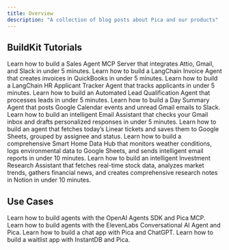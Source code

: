 ```yaml
---
title: Overview
description: "A collection of blog posts about Pica and our products"
---
```


## BuildKit Tutorials

<Columns cols={2}>
  <Card
    title="Build a Sales Agent MCP Server"
    href="/blog/buildkit/sales-agent-mcp"
    arrow="true"
    cta="Read More"
  >
    Learn how to build a Sales Agent MCP Server that integrates Attio, Gmail, and Slack in under 5 minutes.
  </Card>
  <Card
    title="Build a LangChain QuickBooks Invoice Agent"
    href="/blog/buildkit/quickbooks-langchain-invoice-agent"
    arrow="true"
    cta="Read More"
  >
    Learn how to build a LangChain Invoice Agent that creates invoices in QuickBooks in under 5 minutes.
  </Card>
  <Card
    title="Build a LangChain HR Applicant Tracker Agent"
    href="/blog/buildkit/hr-applicant-tracker"
    arrow="true"
    cta="Read More"
  >
    Learn how to build a LangChain HR Applicant Tracker Agent that tracks applicants in under 5 minutes.
  </Card>
  <Card
    title="Build an Automated Lead Qualification Agent"
    href="/blog/buildkit/automated-lead-qualification-agent"
    arrow="true"
    cta="Read More"
  >
    Learn how to build an Automated Lead Qualification Agent that processes leads in under 5 minutes.
  </Card>
  <Card
    title="Build a Day Summary Agent MCP Server"
    href="/blog/buildkit/day-summary-mcp"
    arrow="true"
    cta="Read More"
  >
    Learn how to build a Day Summary Agent that posts Google Calendar events and unread Gmail emails to Slack.
  </Card>
   <Card
    title="Build an Email Assistant"
    href="/blog/buildkit/email-assistant"
    arrow="true"
    cta="Read More"
  >
    Learn how to build an intelligent Email Assistant that checks your Gmail inbox and drafts personalized responses in under 5 minutes.
   </Card>
   <Card
    title="Linear Daily Updates Agent"
    href="/blog/buildkit/get-daily-updates"
    arrow="true"
    cta="Read More"
    icon="chart-bar"
  >
    Learn how to build an agent that fetches today’s Linear tickets and saves them to Google Sheets, grouped by assignee and status.
  </Card>
  <Card
    title="Build a Smart Home Data Hub with Vercel AI SDK"
    href="/blog/buildkit/smart-home-data-hub"
    arrow="true"
    cta="Read More"
  >
    Learn how to build a comprehensive Smart Home Data Hub that monitors weather conditions, logs environmental data to Google Sheets, and sends intelligent email reports in under 10 minutes.
  </Card>
  <Card
    title="Build an Investment Research Assistant"
    href="/blog/buildkit/investment-research-assistant"
    arrow="true"
    cta="Read More"
  >
    Learn how to build an intelligent Investment Research Assistant that fetches real-time stock data, analyzes market trends, gathers financial news, and creates comprehensive research notes in Notion in under 10 minutes.
  </Card>
</Columns>

## Use Cases

<Columns cols={2}>
  <Card
    title="OpenAI Agents SDK"
    href="/blog/use-cases/openai-agents"
    arrow="true"
    cta="Read More"
    icon="robot"
  >
    Learn how to build agents with the OpenAI Agents SDK and Pica MCP.
  </Card>
  <Card
    title="ElevenLabs"
    href="/blog/use-cases/elevenlabs"
    arrow="true"
    cta="Read More"
    icon="microphone"
  >
    Learn how to build agents with the ElevenLabs Conversational AI Agent and Pica.
  </Card>
  <Card
    title="Chat App"
    href="/blog/use-cases/chat-app"
    arrow="true"
    cta="Read More"
    icon="comments"
  >
    Learn how to build a chat app with Pica and ChatGPT.
  </Card>
  <Card
    title="InstantDB Waitlist App"
    href="/blog/use-cases/instantdb-waitlist-app"
    arrow="true"
    cta="Read More"
    icon="list"
  >
    Learn how to build a waitlist app with InstantDB and Pica.
  </Card>
</Columns>
